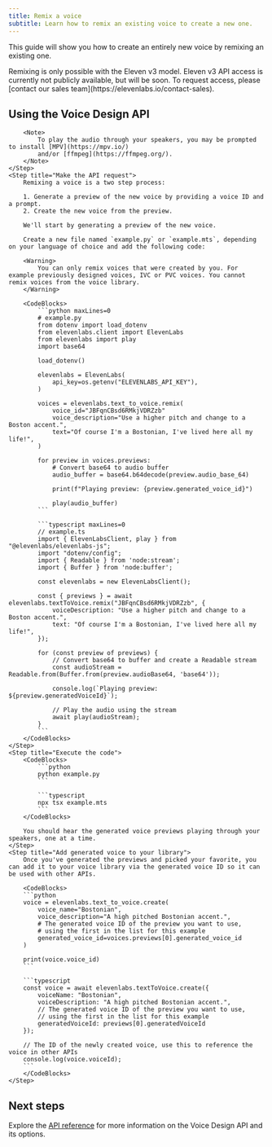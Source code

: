 ```yaml
---
title: Remix a voice
subtitle: Learn how to remix an existing voice to create a new one.
---
```


This guide will show you how to create an entirely new voice by remixing an existing one.

<Warning>
  Remixing is only possible with the Eleven v3 model. Eleven v3 API access is currently not publicly available, but will be soon. To request access,
  please [contact our sales team](https://elevenlabs.io/contact-sales).
</Warning>

## Using the Voice Design API

<Steps>
    <Step title="Create an API key">
        <Markdown src="/snippets/quickstart-api-key.mdx" />
    </Step>
    <Step title="Install the SDK">
        <Markdown src="/snippets/quickstart-install-sdk.mdx" />

        <Note>
            To play the audio through your speakers, you may be prompted to install [MPV](https://mpv.io/)
            and/or [ffmpeg](https://ffmpeg.org/).
        </Note>
    </Step>
    <Step title="Make the API request">
        Remixing a voice is a two step process:

        1. Generate a preview of the new voice by providing a voice ID and a prompt.
        2. Create the new voice from the preview.

        We'll start by generating a preview of the new voice.

        Create a new file named `example.py` or `example.mts`, depending on your language of choice and add the following code:

        <Warning>
            You can only remix voices that were created by you. For example previously designed voices, IVC or PVC voices. You cannot remix voices from the voice library.
        </Warning>

        <CodeBlocks>
            ```python maxLines=0
            # example.py
            from dotenv import load_dotenv
            from elevenlabs.client import ElevenLabs
            from elevenlabs import play
            import base64

            load_dotenv()

            elevenlabs = ElevenLabs(
                api_key=os.getenv("ELEVENLABS_API_KEY"),
            )

            voices = elevenlabs.text_to_voice.remix(
                voice_id="JBFqnCBsd6RMkjVDRZzb"
                voice_description="Use a higher pitch and change to a Boston accent.",
                text="Of course I'm a Bostonian, I've lived here all my life!",
            )

            for preview in voices.previews:
                # Convert base64 to audio buffer
                audio_buffer = base64.b64decode(preview.audio_base_64)

                print(f"Playing preview: {preview.generated_voice_id}")

                play(audio_buffer)
            ```

            ```typescript maxLines=0
            // example.ts
            import { ElevenLabsClient, play } from "@elevenlabs/elevenlabs-js";
            import "dotenv/config";
            import { Readable } from 'node:stream';
            import { Buffer } from 'node:buffer';

            const elevenlabs = new ElevenLabsClient();

            const { previews } = await elevenlabs.textToVoice.remix("JBFqnCBsd6RMkjVDRZzb", {
                voiceDescription: "Use a higher pitch and change to a Boston accent.",
                text: "Of course I'm a Bostonian, I've lived here all my life!",
            });

            for (const preview of previews) {
                // Convert base64 to buffer and create a Readable stream
                const audioStream = Readable.from(Buffer.from(preview.audioBase64, 'base64'));

                console.log(`Playing preview: ${preview.generatedVoiceId}`);

                // Play the audio using the stream
                await play(audioStream);
            }
            ```
        </CodeBlocks>
    </Step>
    <Step title="Execute the code">
        <CodeBlocks>
            ```python
            python example.py
            ```

            ```typescript
            npx tsx example.mts
            ```
        </CodeBlocks>

        You should hear the generated voice previews playing through your speakers, one at a time.
    </Step>
    <Step title="Add generated voice to your library">
        Once you've generated the previews and picked your favorite, you can add it to your voice library via the generated voice ID so it can be used with other APIs.

        <CodeBlocks>
        ```python
        voice = elevenlabs.text_to_voice.create(
            voice_name="Bostonian",
            voice_description="A high pitched Bostonian accent.",
            # The generated voice ID of the preview you want to use,
            # using the first in the list for this example
            generated_voice_id=voices.previews[0].generated_voice_id
        )

        print(voice.voice_id)
        ```

        ```typescript
        const voice = await elevenlabs.textToVoice.create({
            voiceName: "Bostonian",
            voiceDescription: "A high pitched Bostonian accent.",
            // The generated voice ID of the preview you want to use,
            // using the first in the list for this example
            generatedVoiceId: previews[0].generatedVoiceId
        });

        // The ID of the newly created voice, use this to reference the voice in other APIs
        console.log(voice.voiceId);
        ```
        </CodeBlocks>
    </Step>
</Steps>

## Next steps

Explore the [API reference](/docs/api-reference/text-to-voice/remix) for more information on the Voice Design API and its options.
